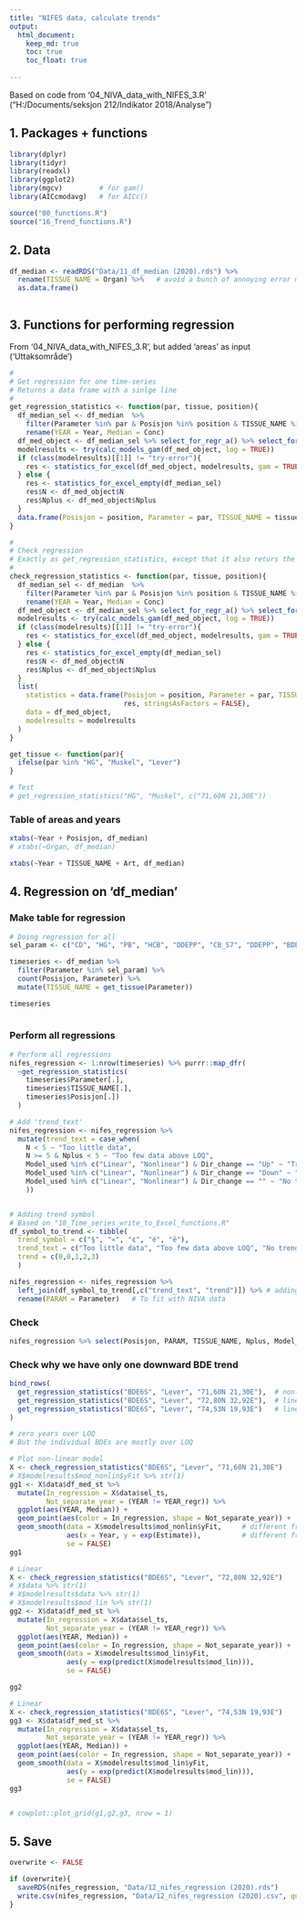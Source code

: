 ```yaml
---
title: "NIFES data, calculate trends"
output: 
  html_document:
    keep_md: true
    toc: true
    toc_float: true
    
---
```


Based on code from '04_NIVA_data_with_NIFES_3.R' ("H:/Documents/seksjon 212/Indikator 2018/Analyse")  


## 1. Packages + functions  
```r
library(dplyr)
library(tidyr)
library(readxl)
library(ggplot2)
library(mgcv)         # for gam()
library(AICcmodavg)   # for AICc()

source("00_functions.R")
source("16_Trend_functions.R")

```

## 2. Data
```r

df_median <- readRDS("Data/11_df_median (2020).rds") %>%
  rename(TISSUE_NAME = Organ) %>%   # avoid a bunch of annoying error messages...
  as.data.frame() 



```

## 3. Functions for performing regression    
From '04_NIVA_data_with_NIFES_3.R', but added 'areas' as input ('Uttaksområde')  
```r
#
# Get regression for one time-series
# Returns a data frame with a sinlge line
#
get_regression_statistics <- function(par, tissue, position){
  df_median_sel <- df_median  %>% 
    filter(Parameter %in% par & Posisjon %in% position & TISSUE_NAME %in% tissue & !is.na(Conc)) %>%
    rename(YEAR = Year, Median = Conc)
  df_med_object <- df_median_sel %>% select_for_regr_a() %>% select_for_regr_b()
  modelresults <- try(calc_models_gam(df_med_object, log = TRUE))
  if (class(modelresults)[[1]] != "try-error"){
    res <- statistics_for_excel(df_med_object, modelresults, gam = TRUE)
  } else {
    res <- statistics_for_excel_empty(df_median_sel)
    res$N <- df_med_object$N
    res$Nplus <- df_med_object$Nplus
  }
  data.frame(Posisjon = position, Parameter = par, TISSUE_NAME = tissue, res, stringsAsFactors = FALSE)
}

#
# Check regression 
# Exactly as get_regression_statistics, except that it also returs the data
#
check_regression_statistics <- function(par, tissue, position){
  df_median_sel <- df_median  %>% 
    filter(Parameter %in% par & Posisjon %in% position & TISSUE_NAME %in% tissue & !is.na(Conc)) %>%
    rename(YEAR = Year, Median = Conc)
  df_med_object <- df_median_sel %>% select_for_regr_a() %>% select_for_regr_b()
  modelresults <- try(calc_models_gam(df_med_object, log = TRUE))
  if (class(modelresults)[[1]] != "try-error"){
    res <- statistics_for_excel(df_med_object, modelresults, gam = TRUE)
  } else {
    res <- statistics_for_excel_empty(df_median_sel)
    res$N <- df_med_object$N
    res$Nplus <- df_med_object$Nplus
  }
  list(
    statistics = data.frame(Posisjon = position, Parameter = par, TISSUE_NAME = tissue, 
                            res, stringsAsFactors = FALSE),
    data = df_med_object,
    modelresults = modelresults
  )
}

get_tissue <- function(par){
  ifelse(par %in% "HG", "Muskel", "Lever")
}

# Test
# get_regression_statistics("HG", "Muskel", c("71,60N 21,30E")) 

```


### Table of areas and years  
```r

xtabs(~Year + Posisjon, df_median)
# xtabs(~Organ, df_median)

xtabs(~Year + TISSUE_NAME + Art, df_median)

```

## 4. Regression on 'df_median'  

### Make table for regression  
```r
# Doing regression for all
sel_param <- c("CD", "HG", "PB", "HCB", "DDEPP", "CB_S7", "DDEPP", "BDE6S")

timeseries <- df_median %>%
  filter(Parameter %in% sel_param) %>%
  count(Posisjon, Parameter) %>%
  mutate(TISSUE_NAME = get_tissue(Parameter))

timeseries
  
```

### Perform all regressions
```r

# Perform all regressions
nifes_regression <- 1:nrow(timeseries) %>% purrr::map_dfr(
  ~get_regression_statistics(
    timeseries$Parameter[.], 
    timeseries$TISSUE_NAME[.], 
    timeseries$Posisjon[.])
  )

# Add 'trend_text'
nifes_regression <- nifes_regression %>%
  mutate(trend_text = case_when(
    N < 5 ~ "Too little data",
    N >= 5 & Nplus < 5 ~ "Too few data above LOQ",
    Model_used %in% c("Linear", "Nonlinear") & Dir_change == "Up" ~ "Trend up",
    Model_used %in% c("Linear", "Nonlinear") & Dir_change == "Down" ~ "Trend down",
    Model_used %in% c("Linear", "Nonlinear") & Dir_change == "" ~ "No trend",
    ))


# Adding trend symbol
# Based on "18_Time_series_write_to_Excel_functions.R"
df_symbol_to_trend <- tibble(
  trend_symbol = c("§", "«", "¢", "é", "ê"),
  trend_text = c("Too little data", "Too few data above LOQ", "No trend", "Trend up", "Trend down"),
  trend = c(0,0,1,2,3)
  )

nifes_regression <- nifes_regression %>%
  left_join(df_symbol_to_trend[,c("trend_text", "trend")]) %>% # adding trend symbol
  rename(PARAM = Parameter)   # To fit with NIVA data


```

### Check
```r

nifes_regression %>% select(Posisjon, PARAM, TISSUE_NAME, Nplus, Model_used, Dir_change, trend_text)  # %>% View()

```

### Check why we have only one downward BDE trend   
```r

bind_rows(
  get_regression_statistics("BDE6S", "Lever", "71,60N 21,30E"),  # non-linear, not signif
  get_regression_statistics("BDE6S", "Lever", "72,80N 32,92E"),  # linear, signif
  get_regression_statistics("BDE6S", "Lever", "74,53N 19,93E")   # linear, not signif
)

# zero years over LOQ
# But the individual BDEs are mostly over LOQ

# Plot non-linear model
X <- check_regression_statistics("BDE6S", "Lever", "71,60N 21,30E")
# X$modelresults$mod_nonlin$yFit %>% str(1)
gg1 <- X$data$df_med_st %>%
  mutate(In_regression = X$data$sel_ts,
         Not_separate_year = (YEAR != YEAR_regr)) %>%
  ggplot(aes(YEAR, Median)) + 
  geom_point(aes(color = In_regression, shape = Not_separate_year)) +
  geom_smooth(data = X$modelresults$mod_nonlin$yFit,     # different from linear
              aes(x = Year, y = exp(Estimate)),          # different from linear
              se = FALSE)
gg1

# Linear
X <- check_regression_statistics("BDE6S", "Lever", "72,80N 32,92E")
# X$data %>% str(1)
# X$modelresults$data %>% str(1)
# X$modelresults$mod_lin %>% str(1)
gg2 <- X$data$df_med_st %>%
  mutate(In_regression = X$data$sel_ts,
         Not_separate_year = (YEAR != YEAR_regr)) %>%
  ggplot(aes(YEAR, Median)) + 
  geom_point(aes(color = In_regression, shape = Not_separate_year)) +
  geom_smooth(data = X$modelresults$mod_lin$yFit, 
              aes(y = exp(predict(X$modelresults$mod_lin))),
              se = FALSE)

gg2

# Linear
X <- check_regression_statistics("BDE6S", "Lever", "74,53N 19,93E")
gg3 <- X$data$df_med_st %>%
  mutate(In_regression = X$data$sel_ts,
         Not_separate_year = (YEAR != YEAR_regr)) %>%
  ggplot(aes(YEAR, Median)) + 
  geom_point(aes(color = In_regression, shape = Not_separate_year)) +
  geom_smooth(data = X$modelresults$mod_lin$yFit, 
              aes(y = exp(predict(X$modelresults$mod_lin))),
              se = FALSE)
gg3


# cowplot::plot_grid(g1,g2,g3, nrow = 1)

```


## 5. Save
```r

overwrite <- FALSE

if (overwrite){
  saveRDS(nifes_regression, "Data/12_nifes_regression (2020).rds")
  write.csv(nifes_regression, "Data/12_nifes_regression (2020).csv", quote = FALSE, row.names = FALSE)
}

```



